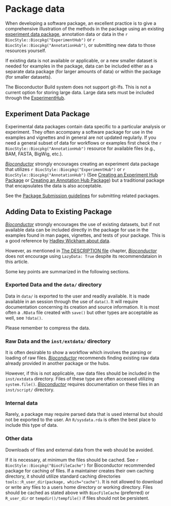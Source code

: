 # Package data {#data}

When developing a software package, an excellent practice is to give a comprehensive illustration of the methods in the package using an existing [experiment data package](https://bioconductor.org/packages/release/BiocViews.html#___ExperimentData), annotation data or data in the `r BiocStyle::Biocpkg("ExperimentHub")` or `r BiocStyle::Biocpkg("AnnotationHub")`, or submitting new data to those resources yourself.

If existing data is not available or applicable, or a new smaller dataset is needed for examples in the package, data can be included either as a separate data package (for larger amounts of data) or within the package (for smaller datasets).

The Bioconductor Build system does not support git-lfs.  This is not a current
option for storing large data. Large data sets must be included through the [ExperimentHub](https://bioconductor.org/packages/release/bioc/vignettes/ExperimentHub/inst/doc/CreateAnExperimentHubPackage.html).

## Experiment Data Package

Experimental data packages contain data specific to a particular analysis or experiment.
They often accompany a software package for use in the examples and vignettes and in general are not updated regularly. If you need a general subset of data for workflows or examples first check the `r BiocStyle::Biocpkg("AnnotationHub")` resource for available files (e.g., BAM, FASTA, BigWig, etc.).

[_Bioconductor_](https://bioconductor.org/) strongly encourages creating an
experiment data package that utilizes `r BiocStyle::Biocpkg("ExperimentHub")` or
`r BiocStyle::Biocpkg("AnnotationHub")` (See [Creating an Experiment Hub
Package](https://bioconductor.org/packages/release/bioc/vignettes/ExperimentHub/inst/doc/CreateAnExperimentHubPackage.html)
or [Creating an Annotation Hub
Package](https://bioconductor.org/packages/release/bioc/vignettes/AnnotationHub/inst/doc/CreateAnAnnotationPackage.html))
but a traditional package that encapsulates the data is also acceptable.

See the [Package Submission guidelines](https://www.bioconductor.org/developers/package-submission/) for submitting related packages.

## Adding Data to Existing Package

[_Bioconductor_](https://bioconductor.org/) strongly encourages the use of existing datasets, but if not available data can be included directly in the package for use in the examples found in man pages, vignettes, and tests of your package.
This is a good reference by [Hadley Wickham about data](http://r-pkgs.had.co.nz/data.html).

However, as mentioned in [The DESCRIPTION file](the-description-file.html#lazydata) chapter, [_Bioconductor_](https://bioconductor.org/) does not encourage using `LazyData: True` despite its recommendataion in this article.

Some key points are summarized in the following sections.

### Exported Data and the `data/` directory

Data in `data/` is exported to the user and readily available.
It is made available in an <i class="fab fa-r-project"></i> session through the use of `data()`.
It will require documentation concerning its creation and source information.
It is most often a `.RData` file created with `save()` but other types are acceptable as well, see `?data()`.

Please remember to compress the data.

### Raw Data and the `inst/extdata/` directory

It is often desirable to show a workflow which involves the parsing or loading of raw files.
[_Bioconductor_](https://bioconductor.org/) recommends finding existing raw data already provided in another package or the hubs.

However, if this is not applicable, raw data files should be included in the `inst/extdata` directory.
Files of these type are often accessed utilizing `system.file()`.
[_Bioconductor_](https://bioconductor.org/) requires documentation on these files in an `inst/script/` directory.

### Internal data

Rarely, a package may require parsed data that is used internal but should not be exported to the user.
An `R/sysdata.rda` is often the best place to include this type of data.

### Other data

Downloads of files and external data from the web should be avoided.

If it is necessary, at minimum the files should be cached.
See `r BiocStyle::Biocpkg("BiocFileCache")` for Bioconductor recommended package for caching of files.
If a maintainer creates their own caching directory, it should utilize standard
caching directories `tools::R_user_dir(package, which="cache")`. It is not
allowed to download or write any files to a users home directory or working
directory. Files should be cached as stated above with `BiocFileCache` (preferred)
or `R_user_dir` or `tempdir()/tempfile()` if files should not be persistent.
